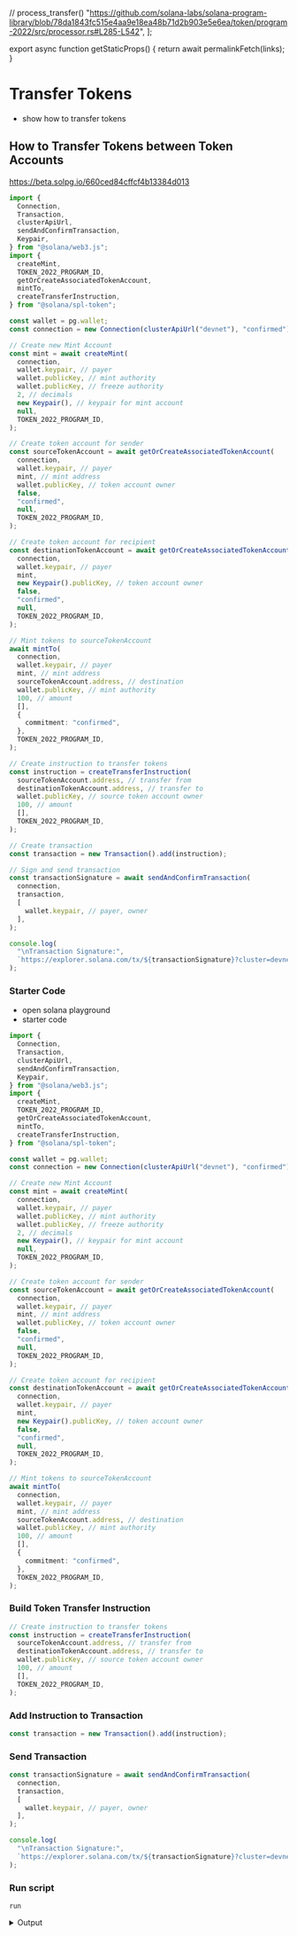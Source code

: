 
  // process_transfer()
  "https://github.com/solana-labs/solana-program-library/blob/78da1843fc515e4aa9e18ea48b71d2b903e5e6ea/token/program-2022/src/processor.rs#L285-L542",
];

export async function getStaticProps() {
  return await permalinkFetch(links);
}

# Transfer Tokens

- show how to transfer tokens

## How to Transfer Tokens between Token Accounts

https://beta.solpg.io/660ced84cffcf4b13384d013

<Accordions >
<Accordion title="Final Code">

```ts filename="client.ts" copy
import {
  Connection,
  Transaction,
  clusterApiUrl,
  sendAndConfirmTransaction,
  Keypair,
} from "@solana/web3.js";
import {
  createMint,
  TOKEN_2022_PROGRAM_ID,
  getOrCreateAssociatedTokenAccount,
  mintTo,
  createTransferInstruction,
} from "@solana/spl-token";

const wallet = pg.wallet;
const connection = new Connection(clusterApiUrl("devnet"), "confirmed");

// Create new Mint Account
const mint = await createMint(
  connection,
  wallet.keypair, // payer
  wallet.publicKey, // mint authority
  wallet.publicKey, // freeze authority
  2, // decimals
  new Keypair(), // keypair for mint account
  null,
  TOKEN_2022_PROGRAM_ID,
);

// Create token account for sender
const sourceTokenAccount = await getOrCreateAssociatedTokenAccount(
  connection,
  wallet.keypair, // payer
  mint, // mint address
  wallet.publicKey, // token account owner
  false,
  "confirmed",
  null,
  TOKEN_2022_PROGRAM_ID,
);

// Create token account for recipient
const destinationTokenAccount = await getOrCreateAssociatedTokenAccount(
  connection,
  wallet.keypair, // payer
  mint,
  new Keypair().publicKey, // token account owner
  false,
  "confirmed",
  null,
  TOKEN_2022_PROGRAM_ID,
);

// Mint tokens to sourceTokenAccount
await mintTo(
  connection,
  wallet.keypair, // payer
  mint, // mint address
  sourceTokenAccount.address, // destination
  wallet.publicKey, // mint authority
  100, // amount
  [],
  {
    commitment: "confirmed",
  },
  TOKEN_2022_PROGRAM_ID,
);

// Create instruction to transfer tokens
const instruction = createTransferInstruction(
  sourceTokenAccount.address, // transfer from
  destinationTokenAccount.address, // transfer to
  wallet.publicKey, // source token account owner
  100, // amount
  [],
  TOKEN_2022_PROGRAM_ID,
);

// Create transaction
const transaction = new Transaction().add(instruction);

// Sign and send transaction
const transactionSignature = await sendAndConfirmTransaction(
  connection,
  transaction,
  [
    wallet.keypair, // payer, owner
  ],
);

console.log(
  "\nTransaction Signature:",
  `https://explorer.solana.com/tx/${transactionSignature}?cluster=devnet`,
);
```

</Accordion>
</Accordions>

<Steps>

### Starter Code

- open solana playground
- starter code

```ts filename="client.ts" copy
import {
  Connection,
  Transaction,
  clusterApiUrl,
  sendAndConfirmTransaction,
  Keypair,
} from "@solana/web3.js";
import {
  createMint,
  TOKEN_2022_PROGRAM_ID,
  getOrCreateAssociatedTokenAccount,
  mintTo,
  createTransferInstruction,
} from "@solana/spl-token";

const wallet = pg.wallet;
const connection = new Connection(clusterApiUrl("devnet"), "confirmed");

// Create new Mint Account
const mint = await createMint(
  connection,
  wallet.keypair, // payer
  wallet.publicKey, // mint authority
  wallet.publicKey, // freeze authority
  2, // decimals
  new Keypair(), // keypair for mint account
  null,
  TOKEN_2022_PROGRAM_ID,
);

// Create token account for sender
const sourceTokenAccount = await getOrCreateAssociatedTokenAccount(
  connection,
  wallet.keypair, // payer
  mint, // mint address
  wallet.publicKey, // token account owner
  false,
  "confirmed",
  null,
  TOKEN_2022_PROGRAM_ID,
);

// Create token account for recipient
const destinationTokenAccount = await getOrCreateAssociatedTokenAccount(
  connection,
  wallet.keypair, // payer
  mint,
  new Keypair().publicKey, // token account owner
  false,
  "confirmed",
  null,
  TOKEN_2022_PROGRAM_ID,
);

// Mint tokens to sourceTokenAccount
await mintTo(
  connection,
  wallet.keypair, // payer
  mint, // mint address
  sourceTokenAccount.address, // destination
  wallet.publicKey, // mint authority
  100, // amount
  [],
  {
    commitment: "confirmed",
  },
  TOKEN_2022_PROGRAM_ID,
);
```

### Build Token Transfer Instruction

```ts filename="client.ts" copy
// Create instruction to transfer tokens
const instruction = createTransferInstruction(
  sourceTokenAccount.address, // transfer from
  destinationTokenAccount.address, // transfer to
  wallet.publicKey, // source token account owner
  100, // amount
  [],
  TOKEN_2022_PROGRAM_ID,
);
```

### Add Instruction to Transaction

```ts filename="client.ts" copy
const transaction = new Transaction().add(instruction);
```

### Send Transaction

```ts filename="client.ts" copy
const transactionSignature = await sendAndConfirmTransaction(
  connection,
  transaction,
  [
    wallet.keypair, // payer, owner
  ],
);
```

```ts filename="client.ts" copy
console.log(
  "\nTransaction Signature:",
  `https://explorer.solana.com/tx/${transactionSignature}?cluster=devnet`,
);
```

### Run script

```shell filename="Terminal" copy
run
```

<details>
<summary>Output</summary>

```bash
Running client...
  client.ts:

Transaction Signature: https://explorer.solana.com/tx/4gxedNShayeu9EVp29qBv6kypjCxEX14s46BFE85XTmt3YiPz2uU37Whptt27CY5HvRvRUCBxMXTFSQeeFAKdNy1?cluster=devnet
```

</details>

</Steps>

<Accordions >
<Accordion title="Source Code - Token Transfer Instruction">

<RemoteCodeblock permalink={links[0]} />

</Accordion>
</Accordions>
